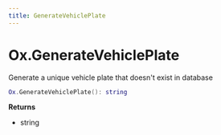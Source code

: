 ```yaml
---
title: GenerateVehiclePlate
---
```


# Ox.GenerateVehiclePlate

Generate a unique vehicle plate that doesn't exist in database

```lua
Ox.GenerateVehiclePlate(): string
```

**Returns**

- string
